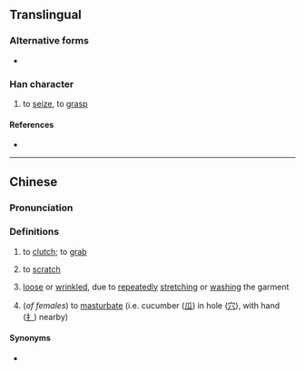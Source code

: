 {{character info}}
==Translingual==

===Alternative forms===
* {{l|mul|攨}}

===Han character===
{{Han char|rn=64|rad=手|as=10|sn=13|four=|canj=QJCO|ids=⿰扌窊}}

# to [[seize]], to [[grasp]]

====References====
* {{Han ref|kx=0448.120|dkj=12516|dj=0799.050|hdz=31937.050|uh=6432|ud=25650}}

----

==Chinese==
{{zh-forms|alt=𫽼-Hakka}}

===Pronunciation===
{{zh-pron
|m=wā
|c=waa2,we2
|c-t=va2
|h=gd=ya3
|cat=v,c:a
}}

===Definitions===
{{zh-hanzi}}

# {{lb|zh|Cantonese|Hakka|Wu}} to [[clutch]]; to [[grab]]
# {{lb|zh|Cantonese|Hakka}} to [[scratch]]
#: {{zh-x|搲痕|to '''scratch''' an itch|C}}
# {{lb|zh|Cantonese|of clothing or garments}} [[loose]] or [[wrinkled]], due to [[repeatedly]] [[stretching]] or [[washing]] the garment
#: {{zh-alt-inline|wear}}
# {{lb|zh|Mandarin|slang}} (''of females'') to [[masturbate]] (i.e. cucumber ([[瓜]]) in hole ([[穴]]), with hand ([[扌]]) nearby)

====Synonyms====
* {{sense|to scratch}}
{{zh-dial|搔}}